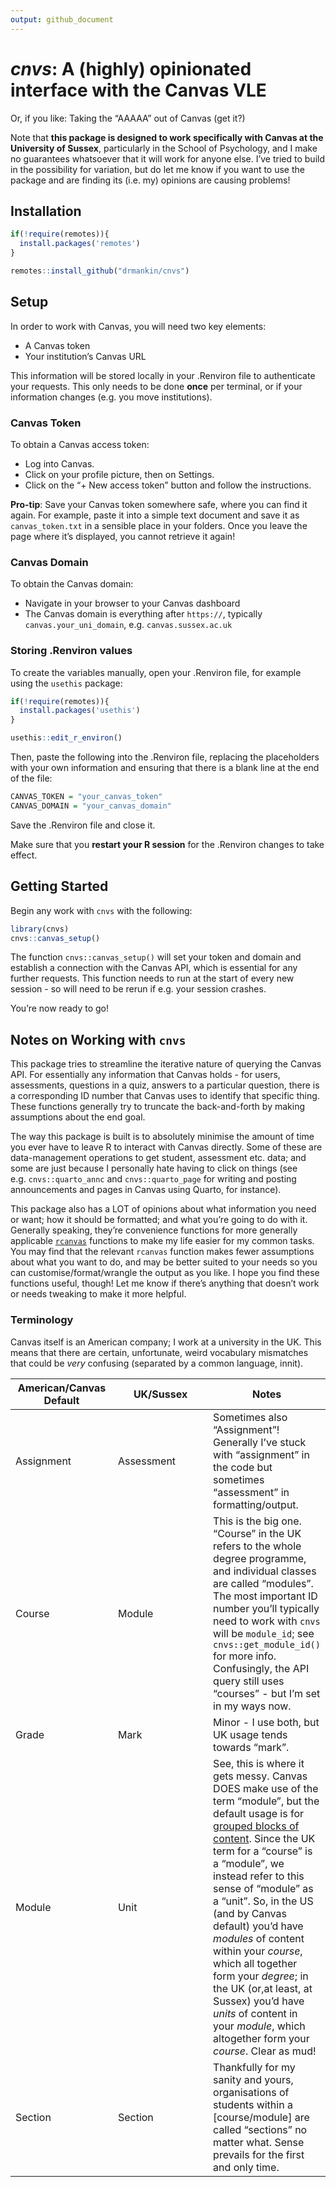 ```yaml
---
output: github_document
---
```


# *cnvs*: A (highly) opinionated interface with the Canvas VLE

Or, if you like: Taking the "AAAAA" out of Canvas (get it?)

Note that **this package is designed to work specifically with Canvas at the University of Sussex**, particularly in the School of Psychology, and I make no guarantees whatsoever that it will work for anyone else. I've tried to build in the possibility for variation, but do let me know if you want to use the package and are finding its (i.e. my) opinions are causing problems!

## Installation

```r

if(!require(remotes)){
  install.packages('remotes')
}

remotes::install_github("drmankin/cnvs")
```

## Setup

In order to work with Canvas, you will need two key elements:

-   A Canvas token
-   Your institution's Canvas URL

This information will be stored locally in your .Renviron file to authenticate your requests. This only needs to be done **once** per terminal, or if your information changes (e.g. you move institutions).

### Canvas Token

To obtain a Canvas access token:

-   Log into Canvas.
-   Click on your profile picture, then on Settings.
-   Click on the "+ New access token" button and follow the instructions.

**Pro-tip**: Save your Canvas token somewhere safe, where you can find it again. For example, paste it into a simple text document and save it as `canvas_token.txt` in a sensible place in your folders. Once you leave the page where it's displayed, you cannot retrieve it again!

### Canvas Domain

To obtain the Canvas domain:

-   Navigate in your browser to your Canvas dashboard
-   The Canvas domain is everything after `https://`, typically `canvas.your_uni_domain`, e.g. `canvas.sussex.ac.uk`

### Storing .Renviron values

<!-- This package includes an interactive function to edit the .Renviron file with the correct variable names. After package installation, when you have both your Canvas token and domain to hand, run the following in the Console: -->

<!-- ```{r, eval=FALSE} -->

<!-- cnvs::set_renv_variables() -->

<!-- ``` -->

To create the variables manually, open your .Renviron file, for example using the `usethis` package:

```r
if(!require(remotes)){
  install.packages('usethis')
}

usethis::edit_r_environ()
```

Then, paste the following into the .Renviron file, replacing the placeholders with your own information and ensuring that there is a blank line at the end of the file:

```r

CANVAS_TOKEN = "your_canvas_token"
CANVAS_DOMAIN = "your_canvas_domain"

```

Save the .Renviron file and close it.

Make sure that you **restart your R session** for the .Renviron changes to take effect.

## Getting Started

Begin any work with `cnvs` with the following:

```r

library(cnvs)
cnvs::canvas_setup()
```

The function `cnvs::canvas_setup()` will set your token and domain and establish a connection with the Canvas API, which is essential for any further requests. This function needs to run at the start of every new session - so will need to be rerun if e.g. your session crashes.

You're now ready to go!

<!-- ## Tasks -->

<!-- The following vignettes will demonstrate a recommended workflow for some tasks you might be interested in -->

<!-- - Getting student and module information -->

<!-- - Creating quizzes -->

<!-- - Creating pages with Quarto -->

<!-- - Pulling grades -->

<!-- - Getting assessment information -->

## Notes on Working with `cnvs`

This package tries to streamline the iterative nature of querying the Canvas API. For essentially any information that Canvas holds - for users, assessments, questions in a quiz, answers to a particular question, there is a corresponding ID number that Canvas uses to identify that specific thing. These functions generally try to truncate the back-and-forth by making assumptions about the end goal.

The way this package is built is to absolutely minimise the amount of time you ever have to leave R to interact with Canvas directly. Some of these are data-management operations to get student, assessment etc. data; and some are just because I personally hate having to click on things (see e.g. `cnvs::quarto_annc` and `cnvs::quarto_page` for writing and posting announcements and pages in Canvas using Quarto, for instance).

This package also has a LOT of opinions about what information you need or want; how it should be formatted; and what you're going to do with it. Generally speaking, they're convenience functions for more generally applicable [`rcanvas`](https://github.com/daranzolin/rcanvas) functions to make my life easier for my common tasks. You may find that the relevant `rcanvas` function makes fewer assumptions about what you want to do, and may be better suited to your needs so you can customise/format/wrangle the output as you like. I hope you find these functions useful, though! Let me know if there's anything that doesn't work or needs tweaking to make it more helpful.

### Terminology

Canvas itself is an American company; I work at a university in the UK. This means that there are certain, unfortunate, weird vocabulary mismatches that could be *very* confusing (separated by a common language, innit).

| American/Canvas Default | UK/Sussex | Notes |
|------------------------|------------------------|------------------------|
| Assignment | Assessment | Sometimes also "Assignment"! Generally I've stuck with "assignment" in the code but sometimes "assessment" in formatting/output. |
| Course | Module | This is the big one. "Course" in the UK refers to the whole degree programme, and individual classes are called "modules". The most important ID number you'll typically need to work with `cnvs` will be `module_id`; see `cnvs::get_module_id()` for more info. Confusingly, the API query still uses "courses" - but I'm set in my ways now. |
| Grade | Mark | Minor - I use both, but UK usage tends towards "mark". |
| Module | Unit | See, this is where it gets messy. Canvas DOES make use of the term "module", but the default usage is for [grouped blocks of content](https://www.instructure.com/resources/blog/how-use-modules-build-courses-canvas). Since the UK term for a "course" is a "module", we instead refer to this sense of "module" as a "unit". So, in the US (and by Canvas default) you'd have *modules* of content within your *course*, which all together form your *degree*; in the UK (or,at least, at Sussex) you'd have *units* of content in your *module*, which altogether form your *course*. Clear as mud! |
| Section | Section | Thankfully for my sanity and yours, organisations of students within a [course/module] are called "sections" no matter what. Sense prevails for the first and only time. |
